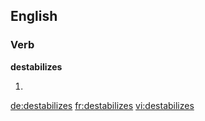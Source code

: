 
==English==

===Verb===
'''destabilizes'''

# {{third-person singular of|destabilize}}

[[de:destabilizes]]
[[fr:destabilizes]]
[[vi:destabilizes]]
